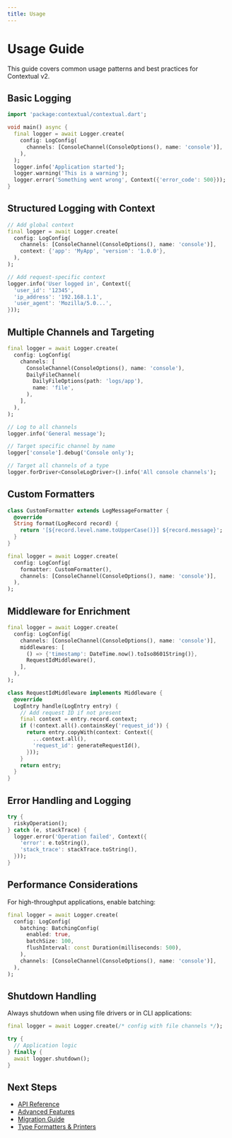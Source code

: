 ```yaml
---
title: Usage
---
```


# Usage Guide

This guide covers common usage patterns and best practices for Contextual v2.

## Basic Logging

```dart
import 'package:contextual/contextual.dart';

void main() async {
  final logger = await Logger.create(
    config: LogConfig(
      channels: [ConsoleChannel(ConsoleOptions(), name: 'console')],
    ),
  );
  logger.info('Application started');
  logger.warning('This is a warning');
  logger.error('Something went wrong', Context({'error_code': 500}));
}
```

## Structured Logging with Context

```dart
// Add global context
final logger = await Logger.create(
  config: LogConfig(
    channels: [ConsoleChannel(ConsoleOptions(), name: 'console')],
    context: {'app': 'MyApp', 'version': '1.0.0'},
  ),
);

// Add request-specific context
logger.info('User logged in', Context({
  'user_id': '12345',
  'ip_address': '192.168.1.1',
  'user_agent': 'Mozilla/5.0...',
}));
```

## Multiple Channels and Targeting

```dart
final logger = await Logger.create(
  config: LogConfig(
    channels: [
      ConsoleChannel(ConsoleOptions(), name: 'console'),
      DailyFileChannel(
        DailyFileOptions(path: 'logs/app'),
        name: 'file',
      ),
    ],
  ),
);

// Log to all channels
logger.info('General message');

// Target specific channel by name
logger['console'].debug('Console only');

// Target all channels of a type
logger.forDriver<ConsoleLogDriver>().info('All console channels');
```

## Custom Formatters

```dart
class CustomFormatter extends LogMessageFormatter {
  @override
  String format(LogRecord record) {
    return '[${record.level.name.toUpperCase()}] ${record.message}';
  }
}

final logger = await Logger.create(
  config: LogConfig(
    formatter: CustomFormatter(),
    channels: [ConsoleChannel(ConsoleOptions(), name: 'console')],
  ),
);
```

## Middleware for Enrichment

```dart
final logger = await Logger.create(
  config: LogConfig(
    channels: [ConsoleChannel(ConsoleOptions(), name: 'console')],
    middlewares: [
      () => {'timestamp': DateTime.now().toIso8601String()},
      RequestIdMiddleware(),
    ],
  ),
);

class RequestIdMiddleware implements Middleware {
  @override
  LogEntry handle(LogEntry entry) {
    // Add request ID if not present
    final context = entry.record.context;
    if (!context.all().containsKey('request_id')) {
      return entry.copyWith(context: Context({
        ...context.all(),
        'request_id': generateRequestId(),
      }));
    }
    return entry;
  }
}
```

## Error Handling and Logging

```dart
try {
  riskyOperation();
} catch (e, stackTrace) {
  logger.error('Operation failed', Context({
    'error': e.toString(),
    'stack_trace': stackTrace.toString(),
  }));
}
```

## Performance Considerations

For high-throughput applications, enable batching:

```dart
final logger = await Logger.create(
  config: LogConfig(
    batching: BatchingConfig(
      enabled: true,
      batchSize: 100,
      flushInterval: const Duration(milliseconds: 500),
    ),
    channels: [ConsoleChannel(ConsoleOptions(), name: 'console')],
  ),
);
```

## Shutdown Handling

Always shutdown when using file drivers or in CLI applications:

```dart
final logger = await Logger.create(/* config with file channels */);

try {
  // Application logic
} finally {
  await logger.shutdown();
}
```

## Next Steps

- [API Reference](../api/overview.mdx)
- [Advanced Features](../advanced/middleware.mdx)
- [Migration Guide](../migration/v2.mdx)
- [Type Formatters & Printers](../advanced/type-formatters.mdx)
